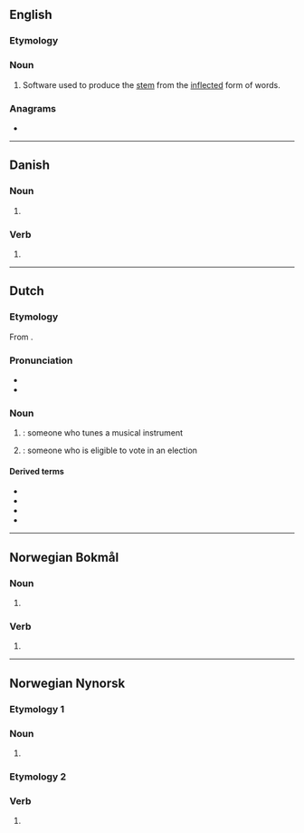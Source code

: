 ==English==
{{wikipedia|stemming}}

===Etymology===
{{suffix|en|stem|er}}

===Noun===
{{en-noun}}
# {{lb|en|computing|linguistics}} Software used to produce the [[stem]] from the [[inflected]] form of words.

===Anagrams===
* {{anagrams|en|a=eemmrst|Emmerts}}

----

==Danish==

===Noun===
{{head|da|noun form|g=c}}

# {{indefinite plural of|da|stemme}}

===Verb===
{{head|da|verb form}}

# {{present tense of|da|stemme}}

----

==Dutch==

===Etymology===
From {{af|nl|stemmen|-er|id2=agent noun}}.

===Pronunciation===
* {{audio|nl|Nl-stemmer.ogg|Audio}}
* {{hyphenation|nl|stem|mer}}

===Noun===
{{nl-noun|m|-s|stemmertje}}

# {{l|en|tuner}}: someone who tunes a musical instrument
# {{l|en|voter}}: someone who is eligible to vote in an election

====Derived terms====
* {{l|nl|fijnstemmer}}
* {{l|nl|ja-stemmer}}
* {{l|nl|nee-stemmer}}
* {{l|nl|pianostemmer}}

----

==Norwegian Bokmål==

===Noun===
{{head|nb|noun form|g=m}}

# {{inflection of|nb|stemme||indefinite|p}}

===Verb===
{{head|nb|verb form}}

# {{present tense of|nb|stemme}}

----

==Norwegian Nynorsk==

===Etymology 1===

===Noun===
{{head|nn|noun form|g=f}}

# {{inflection of|nn|stemme||indefinite|p}}

===Etymology 2===

===Verb===
{{head|nn|verb form}}

# {{inflection of|nn|stemme||pres}}
